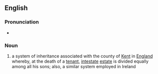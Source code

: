 ==English==
{{wikipedia}}
===Pronunciation===
* {{IPA|/ˈgævəlˌkaɪnd/}}

===Noun===
{{en-noun|-}}

# {{historical}} a system of inheritance associated with the county of [[Kent]] in [[England]] whereby, at the death of a [[tenant]], [[intestate]] [[estate]] is divided equally among all his sons; also, a similar system employed in Ireland